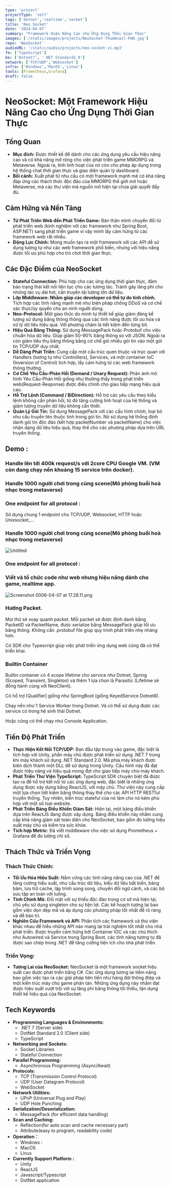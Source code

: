 ```yaml
---
type: 'project'
projectType: 'self'
tags: ['dotnet','realtime','socket']
title: 'Neo Socket'
date: '2024-04-07'
summary: "Framework Hiệu Năng Cao cho Ứng Dụng Thời Gian Thực"
images: ['/static/images/projects/NeoSocket-Thumbnail-FHD.jpg']
repo: 'NeoSocket'
audioURL: '/static/audio/projects/neo-socket-vi.mp3'
fe: ['TypeScript']
be: ['Dotnet7', '.NET Standard2.0']
network: ['TCP/UDP','Websocket']
infra: ['Windows','MacOS','Linux']
tools: [Prometheus,Grafana]
draft: false
---
```


# **NeoSocket: Một Framework Hiệu Năng Cao cho Ứng Dụng Thời Gian Thực**

## **Tổng Quan**

- **Mục đích:** Được thiết kế để dành cho các ứng dụng yêu cầu hiệu năng cao và có khả năng mở rộng cho việc phát triển game MMORPG và Metaverse. Ngoài ra, tính linh hoạt của nó còn cho phép áp dụng trong hệ thống chat thời gian thực và giao diện quản lý dashboard.
- **Bối cảnh:** Xuất phát từ nhu cầu có một framework mạnh mẽ có khả năng đáp ứng các thách thức độc đáo của MMORPG thế giới mở hoặc Metaverse, mà các thư viện mã nguồn mở hiện tại chưa giải quyết đầy đủ.

## **Cảm Hứng và Nền Tảng**

- **Từ Phát Triển Web đến Phát Triển Game:** Bản thân mình chuyển đổi từ phát triển web (kinh nghiệm với các framework như Spring Boot, ASP.NET) sang phát triển game vì vậy mình lấy cảm hứng từ các framework web rất nhiều.
- **Động Lực Chính:** Mong muốn tạo ra một framework với các API dễ sử dụng tương tự như các web framework phổ biến, nhưng với hiệu năng được tối ưu phù hợp cho trò chơi thời gian thực.

## **Các Đặc Điểm của NeoSocket**

- **Stateful Connection:** Phù hợp cho các ứng dụng thời gian thực, đảm bảo trạng thái kết nối liên tục cho các tương tác. Tránh gây lãng phí cho những tác vụ dài hơi, cần truyền tải lượng lớn dữ liệu.
- **Lớp Middleware: Nhằm giúp các developer có thể tự do tinh chỉnh.** Tích hợp các tính năng mạnh mẽ như biện pháp chống DDoS và cơ chế xác thực/ủy quyền cho an ninh người dùng.
- **Neo-Protocol:** Một giao thức do mình tự thiết kế giúp giảm đáng kể lượng sử dụng băng thông thông qua các tính năng được tối ưu hóa và xử lý dữ liệu hiệu quả. Với phương châm là tiết kiệm đến từng bit.
- **Hiệu Quả Băng Thông:** Sử dụng MessagePack hoặc Protobuf cho việc chuẩn hóa dữ liệu. Giúp giảm 50-90% băng thông so với JSON. Ngoài ra còn giảm tiêu thụ băng thông bằng cơ chế gói nhiều gói tin vào một gói tin TCP/UDP duy nhất.
- **Dễ Dàng Phát Triển:** Cung cấp một cấu trúc quen thuộc và trực quan với Handlers (tương tự như Controllers), Services, và một container IoC (Inversion of Control) tích hợp, lấy cảm hứng từ các web framework thông thường.
- **Cơ Chế Yêu Cầu-Phản Hồi (Demand / Unary Request):** Phản ánh mô hình Yêu Cầu-Phản Hồi giống như thường thấy trong phát triển web(Request-Response) được điều chỉnh cho giao tiếp mạng hiệu quả cao.
- **Hỗ Trợ Lệnh (Command / BiDirection):** Hỗ trợ các yêu cầu theo kiểu lệnh không cần phản hồi, từ đó tăng cường linh hoạt của hệ thống và giảm lượng truyền dữ liệu không cần thiết.
- **Quản Lý Gói Tin:** Sử dụng MessagePack với các cấu hình chính, loại bỏ nhu cầu truyền tên thuộc tính trong gói tin. Nó sử dụng hệ thống định danh gói tin độc đáo (kết hợp packetNumber và packetName) cho việc nhận dạng dữ liệu hiệu quả, thay thế cho các phương pháp dựa trên URL truyền thống.

## Demo :

### Handle lên tới 400k request/s với 2core CPU Google VM. (VM còn đang chạy nền khoảng 15 service trên docker).


### Handle 1000 người chơi trong cùng scene(Mô phỏng buổi hoà nhạc trong metaverse)


### One endpoint for all protocol :

Sử dụng chung 1 endpoint cho TCP/UDP, Websocket, HTTP hoặc Unixsocket,…

### Handle 1000 người chơi trong cùng scene(Mô phỏng buổi hoà nhạc trong metaverse)

![Untitled](https://thangchiba.notion.site/image/https://prod-files-secure.s3.us-west-2.amazonaws.com/b910266f-9f2e-43ba-9e92-56e5600c24ba/bae86c8f-ecc4-4efa-a5aa-c0deadc58eab/Untitled.png?table=block&id=addc7256-3a6a-4675-b313-5991e30ff01f&spaceId=b910266f-9f2e-43ba-9e92-56e5600c24ba&width=1360&userId=&cache=v2)

### One endpoint for all protocol :
### Viết và tổ chức code như web nhưng hiệu năng dành cho game, realtime app.

![Screenshot 0006-04-07 at 17.28.11.png](https://thangchiba.notion.site/image/https%3A%2F%2Fprod-files-secure.s3.us-west-2.amazonaws.com%2Fb910266f-9f2e-43ba-9e92-56e5600c24ba%2F34b6d135-a7b1-47aa-9b87-69ed0ecdd22f%2FScreenshot_0006-04-07_at_17.28.11.png?table=block&id=addc7256-3a6a-4675-b313-5991e30ff01f&spaceId=b910266f-9f2e-43ba-9e92-56e5600c24ba&width=1360&userId=&cache=v2)

### Hướng Packet.

Mọi thứ sẽ xoay quanh packet. Mỗi packet sẽ được định danh bằng PacketID và PacketName, được serialize bằng MessagePack giúp tối ưu băng thông. Không cần .protobuf file giúp quy trình phát triển nhẹ nhàng hơn.

Có SDK cho Typescript giúp việc phát triển ứng dụng web cũng đã có thể triển khai.



### Builtin Container

Builtin container có 4 scope lifetime cho service như Dotnet, Spring (Scoped, Transient, Singleton) và thêm 1 lựa chọn là Parasitic (Lifetime sẽ đồng hành cùng với NeoClient).

Có hỗ trợ [Qualifier] giống như SpringBoot (giống KeyedService Dotnet8).


Chạy nền như 1 Service Worker trong Dotnet. Và có thể sử dụng được các service có trong hệ sinh thái Dotnet.

Hoặc cũng có thể chạy như Console Application.

## **Tiến Độ Phát Triển**

- **Thực Hiện Kết Nối TCP/UDP:** Ban đầu tập trung vào game, đặc biệt là tích hợp với Unity, phần máy chủ được phát triển sử dụng .NET 7 trong khi máy khách sử dụng .NET Standard 2.0. Mã phía máy khách được biên dịch thành một DLL để sử dụng trong Unity. Cấu hình này đã đạt được hiệu năng và hiệu quả mong đợi cho giao tiếp máy chủ-máy khách.
- **Phát Triển Thư Viện TypeScript:** TypeScript SDK chuyên biệt đã được tạo ra để hỗ trợ kết nối từ các ứng dụng web, đặc biệt là những ứng dụng được xây dựng bằng ReactJS, với máy chủ. Thư viện này cung cấp một lựa chọn tiết kiệm băng thông thay thế cho các API HTTP RESTful truyền thống. Tuy nhiên, kiến trúc stateful của nó làm cho nó kém phù hợp với một số loại website.
- **Phát Triển Bảng Điều Khiển Giám Sát:** Hiện tại, một bảng điều khiển dựa trên ReactJS đang được xây dựng. Bảng điều khiển này nhằm cung cấp khả năng giám sát toàn diện cho NeoSocket, bao gồm đo lường hiệu suất máy chủ và kiểm tra sức khỏe.
- **Tích hợp Metric**: Đã viết middleware cho việc sử dụng Prometheus + Grafana để đo lường chỉ số.

## **Thách Thức và Triển Vọng**

### **Thách Thức Chính:**

- **Tối Ưu Hóa Hiệu Suất:** Nắm vững các tính năng nâng cao của .NET để tăng cường hiệu suất, như cấu trúc dữ liệu, kiểu dữ liệu bất biến, bảng băm, lưu trữ cache, lập trình song song, chuyển đổi ngữ cảnh, và các bộ sưu tập an toàn với luồng.
- **Tinh Chỉnh Mã:** Đối mặt với sự thiếu độc đáo trong cơ sở mã hiện tại, chủ yếu sử dụng singleton cho sự tiện lợi. Các kế hoạch tương lai bao gồm việc dọn dẹp mã và áp dụng các phương pháp tốt nhất để rõ ràng và dễ bảo trì.
- **Nghiên Cứu Framework và API:** Phân tích các framework và thư viện khác nhau để hiểu những API nào mang lại trải nghiệm tốt nhất cho nhà phát triển. Được truyền cảm hứng bởi Container IOC và các chú thích như Autowired và Service trong Spring Boot, các tính năng tương tự đã được sao chép trong .NET để tăng cường tiện ích cho nhà phát triển.

### **Triển Vọng:**

- **Tương Lai của NeoSocket:** NeoSocket là một framework socket hiệu suất cao được phát triển bằng C#. Các ứng dụng tương lai tiềm năng bao gồm việc tạo ra các giải pháp tiên tiến như hàng đợi thông điệp và một kiến trúc máy chủ game phân tán. Những ứng dụng này nhằm đạt được hiệu suất vượt trội với sự lãng phí băng thông tối thiểu, tận dụng thiết kế hiệu quả của NeoSocket.
## Tech Keywords

- **Programming Languages & Environments:**
  - .NET 7 (Server side)
  - DotNet Standard 2.0 (Client side)
  - TypeScript
- **Networking and Sockets:**
  - Socket Libraries
  - Stateful Connection
- **Parallel Programming:**
  - Asynchronous Programming (Async/Await)
- **Protocols:**
  - TCP (Transmission Control Protocol)
  - UDP (User Datagram Protocol)
  - WebSocket
- **Network Utilities:**
  - UPnP (Universal Plug and Play)
  - UDP Hole Punching
- **Serialization/Deserialization:**
  - MessagePack (for efficient data handling)
- **Scan and Caching:**
  - Reflection(for auto scan and cache necessary part)
  - Attribute(easy to program, readability code)
- **Operation：**
  - Windows :
  - MacOS
  - Linux
- **Currently Support Platform :**
  - Unity
  - ReactJS
  - Javascript/Typescript
  - DotNet application
